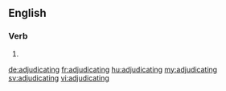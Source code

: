 ==English==

===Verb===
{{head|en}}

# {{present participle of|adjudicate}}

[[de:adjudicating]]
[[fr:adjudicating]]
[[hu:adjudicating]]
[[my:adjudicating]]
[[sv:adjudicating]]
[[vi:adjudicating]]